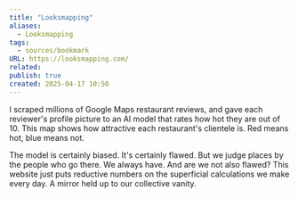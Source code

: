 ```yaml
---
title: "Looksmapping"
aliases:
  - Looksmapping
tags:
  - sources/bookmark
URL: https://looksmapping.com/
related: 
publish: true
created: 2025-04-17 10:50
---
```


I scraped millions of Google Maps restaurant reviews, and gave each reviewer's profile picture to an AI model that rates how hot they are out of 10. This map shows how attractive each restaurant's clientele is. Red means hot, blue means not.

The model is certainly biased. It's certainly flawed. But we judge places by the people who go there. We always have. And are we not also flawed? This website just puts reductive numbers on the superficial calculations we make every day. A mirror held up to our collective vanity.